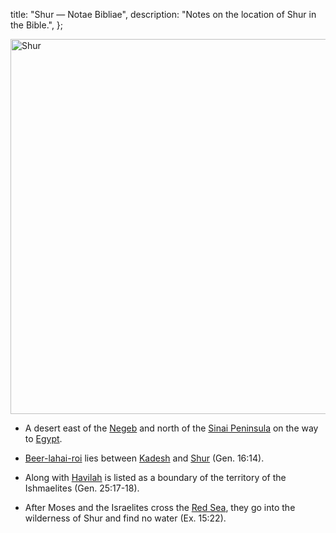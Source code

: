   title: "Shur — Notae Bibliae",
  description: "Notes on the location of Shur in the Bible.",
};

<Initial text="Shur"/>

<Image
  className="sepia rounded"
  src="/places/shur.jpg"
  alt="Shur"
  width="600"
  height="600"
/>

- A desert east of the [Negeb](/places/old-testament/genesis/negeb) and north of the [Sinai Peninsula](/places/old-testament/genesis/mount-sinai) on the way to [Egypt](/places/old-testament/genesis/egypt).

- [Beer-lahai-roi](/places/old-testament/genesis/beer-lahai-roi) lies between [Kadesh](/places/old-testament/genesis/kadesh) and [Shur](/places/old-testament/genesis/shur) (Gen. 16:14).

- Along with [Havilah](/places/old-testament/genesis/havilah) is listed as a boundary of the territory of the Ishmaelites (Gen. 25:17-18).

- After Moses and the Israelites cross the [Red Sea](/places/old-testament/genesis/red-sea), they go into the wilderness of Shur and find no water (Ex. 15:22).
